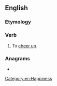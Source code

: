 ==English==

===Etymology===
{{prefix|en|up|cheer}}

===Verb===
{{en-verb}}

# {{lb|en|transitive|archaic}} To [[cheer up]].
#: {{rfquotek|en|Edmund Spenser}}

===Anagrams===
* {{anagrams|en|a=ceehpru|Pecheur|cheer up}}

[[Category:en:Happiness]]